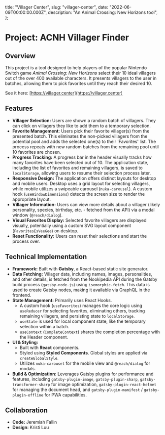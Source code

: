   title: "Villager Center",
  slug: "villager-center",
  date: "2022-06-09T00:00:00.000Z",
  description: "An Animal Crossing&colon; New Horizons tool",
};

# Project: ACNH Villager Finder

## Overview

This project is a tool designed to help players of the popular Nintendo Switch game _Animal Crossing: New Horizons_ select their 10 ideal villagers out of the over 400 available characters. It presents villagers to the user in batches, allowing them to pick favorites until they reach their desired 10.

See it here: [https://villager.center](https://villager.center)

## Features

- **Villager Selection:** Users are shown a random batch of villagers. They can click on villagers they like to add them to a temporary selection.
- **Favorite Management:** Users pick their favorite villager(s) from the presented batch. This eliminates the non-picked villagers from the potential pool and adds the selected one(s) to their 'Favorites' list. The process repeats with new random batches from the remaining pool until 10 favorites are chosen.
- **Progress Tracking:** A progress bar in the header visually tracks how many favorites have been selected out of 10. The application state, including the list of favorites and remaining villagers, is saved to `localStorage`, allowing users to resume their selection process later.
- **Responsive Design:** The application offers distinct layouts for desktop and mobile users. Desktop uses a grid layout for selecting villagers, while mobile utilizes a swipeable carousel (`nuka-carousel`). A custom hook (`useWindowDimensions`) detects the screen size to render the appropriate layout.
- **Villager Information:** Users can view more details about a villager (likely personality, species, birthday, etc. - fetched from the API) via a modal window (`@reach/dialog`).
- **Visual Favorites Display:** Selected favorite villagers are displayed visually, potentially using a custom SVG layout component (`FavoritesEsVeeGee`) on desktop.
- **Reset Functionality:** Users can reset their selections and start the process over.

## Technical Implementation

- **Framework:** Built with **Gatsby**, a React-based static site generator.
- **Data Fetching:** Villager data, including names, images, personalities, and other details, is fetched from the Nookipedia API during the Gatsby build process (`gatsby-node.js`) using `isomorphic-fetch`. This data is used to create Gatsby nodes, making it available via GraphQL in the frontend.
- **State Management:** Primarily uses React Hooks.
  - A custom hook (`useFavorites`) manages the core logic using `useReducer` for selecting favorites, eliminating others, tracking remaining villagers, and persisting state to `localStorage`.
  - `useState` is used for local component state, like the temporary selection within a batch.
  - `useContext` (`CompleteContext`) shares the completion percentage with the Header component.
- **UI & Styling:**
  - Built with **React** components.
  - Styled using **Styled Components**. Global styles are applied via `createGlobalStyle`.
  - Utilizes `nuka-carousel` for the mobile view and `@reach/dialog` for modals.
- **Build & Optimization:** Leverages Gatsby plugins for performance and features, including `gatsby-plugin-image`, `gatsby-plugin-sharp`, `gatsby-transformer-sharp` for image optimization, `gatsby-plugin-react-helmet` for managing the document head, and `gatsby-plugin-manifest` / `gatsby-plugin-offline` for PWA capabilities.

## Collaboration

- **Code:** Jeremiah Fallin
- **Design:** Kristi Luu
